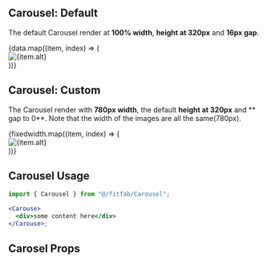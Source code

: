 
<Meta title="Component/Carousel" component={Carousel} />

## Carousel: Default

The default Carousel render at **100% width**, **height at 320px** and **16px gap**.

<Canvas>
  <Story name="Default">
    <div style={{ margin: "40px auto", width: "100%", maxWidth: "1312px" }}>
      <Carousel>
        {data.map((item, index) => (
          <div key={index}>
            <img src={item.src} alt={item.alt} width={item.width} />
          </div>
        ))}
      </Carousel>
    </div>
  </Story>
</Canvas>

## Carousel: Custom

The Carousel render with **780px width**, the default **height at 320px** and ** gap to 0**. Note that the width of the images are all the same(780px).

<Canvas>
  <Story name="Custom width">
    <Carousel width="780px" gap="0px">
      {fixedwidth.map((item, index) => (
        <div key={index}>
          <img src={item.src} alt={item.alt} width={item.width} />
        </div>
      ))}
    </Carousel>
  </Story>
</Canvas>

## Carousel Usage

```jsx
import { Carousel } from "@/fitfab/Carousel";

<Carouse>
  <div>some content here</div>
</Carouse>;
```

## Carosel Props

<ArgsTable of={Carousel} />
